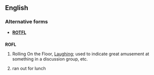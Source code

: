 ==English==

===Alternative forms===
* '''[[ROTFL]]'''

==={{initialism}}===
'''ROFL'''

# {{context|internet slang}} Rolling On the Floor, [[Laugh]]ing; used to indicate great amusement at something in a discussion group, etc.
# {{context|rare|dated}} ran out for lunch